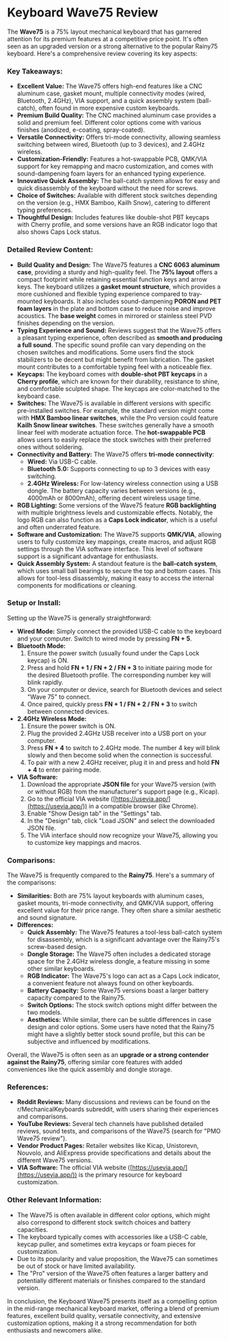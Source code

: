 # Keyboard Wave75 Review

The **Wave75** is a 75% layout mechanical keyboard that has garnered attention for its premium features at a competitive price point. It's often seen as an upgraded version or a strong alternative to the popular Rainy75 keyboard. Here's a comprehensive review covering its key aspects:

### Key Takeaways:

* **Excellent Value:** The Wave75 offers high-end features like a CNC aluminum case, gasket mount, multiple connectivity modes (wired, Bluetooth, 2.4GHz), VIA support, and a quick assembly system (ball-catch), often found in more expensive custom keyboards.
* **Premium Build Quality:** The CNC machined aluminum case provides a solid and premium feel. Different color options come with various finishes (anodized, e-coating, spray-coated).
* **Versatile Connectivity:** Offers tri-mode connectivity, allowing seamless switching between wired, Bluetooth (up to 3 devices), and 2.4GHz wireless.
* **Customization-Friendly:** Features a hot-swappable PCB, QMK/VIA support for key remapping and macro customization, and comes with sound-dampening foam layers for an enhanced typing experience.
* **Innovative Quick Assembly:** The ball-catch system allows for easy and quick disassembly of the keyboard without the need for screws.
* **Choice of Switches:** Available with different stock switches depending on the version (e.g., HMX Bamboo, Kailh Snow), catering to different typing preferences.
* **Thoughtful Design:** Includes features like double-shot PBT keycaps with Cherry profile, and some versions have an RGB indicator logo that also shows Caps Lock status.

### Detailed Review Content:

* **Build Quality and Design:** The Wave75 features a **CNC 6063 aluminum case**, providing a sturdy and high-quality feel. The **75% layout** offers a compact footprint while retaining essential function keys and arrow keys. The keyboard utilizes a **gasket mount structure**, which provides a more cushioned and flexible typing experience compared to tray-mounted keyboards. It also includes sound-dampening **PORON and PET foam layers** in the plate and bottom case to reduce noise and improve acoustics. The **base weight** comes in mirrored or stainless steel PVD finishes depending on the version.
* **Typing Experience and Sound:** Reviews suggest that the Wave75 offers a pleasant typing experience, often described as **smooth and producing a full sound**. The specific sound profile can vary depending on the chosen switches and modifications. Some users find the stock stabilizers to be decent but might benefit from lubrication. The gasket mount contributes to a comfortable typing feel with a noticeable flex.
* **Keycaps:** The keyboard comes with **double-shot PBT keycaps** in a **Cherry profile**, which are known for their durability, resistance to shine, and comfortable sculpted shape. The keycaps are color-matched to the keyboard case.
* **Switches:** The Wave75 is available in different versions with specific pre-installed switches. For example, the standard version might come with **HMX Bamboo linear switches**, while the Pro version could feature **Kailh Snow linear switches**. These switches generally have a smooth linear feel with moderate actuation force. The **hot-swappable PCB** allows users to easily replace the stock switches with their preferred ones without soldering.
* **Connectivity and Battery:** The Wave75 offers **tri-mode connectivity**:
    * **Wired:** Via USB-C cable.
    * **Bluetooth 5.0:** Supports connecting to up to 3 devices with easy switching.
    * **2.4GHz Wireless:** For low-latency wireless connection using a USB dongle.
    The battery capacity varies between versions (e.g., 4000mAh or 8000mAh), offering decent wireless usage time.
* **RGB Lighting:** Some versions of the Wave75 feature **RGB backlighting** with multiple brightness levels and customizable effects. Notably, the logo RGB can also function as a **Caps Lock indicator**, which is a useful and often underrated feature.
* **Software and Customization:** The Wave75 supports **QMK/VIA**, allowing users to fully customize key mappings, create macros, and adjust RGB settings through the VIA software interface. This level of software support is a significant advantage for enthusiasts.
* **Quick Assembly System:** A standout feature is the **ball-catch system**, which uses small ball bearings to secure the top and bottom cases. This allows for tool-less disassembly, making it easy to access the internal components for modifications or cleaning.

### Setup or Install:

Setting up the Wave75 is generally straightforward:

* **Wired Mode:** Simply connect the provided USB-C cable to the keyboard and your computer. Switch to wired mode by pressing **FN + 5**.
* **Bluetooth Mode:**
    1.  Ensure the power switch (usually found under the Caps Lock keycap) is ON.
    2.  Press and hold **FN + 1 / FN + 2 / FN + 3** to initiate pairing mode for the desired Bluetooth profile. The corresponding number key will blink rapidly.
    3.  On your computer or device, search for Bluetooth devices and select "Wave 75" to connect.
    4.  Once paired, quickly press **FN + 1 / FN + 2 / FN + 3** to switch between connected devices.
* **2.4GHz Wireless Mode:**
    1.  Ensure the power switch is ON.
    2.  Plug the provided 2.4GHz USB receiver into a USB port on your computer.
    3.  Press **FN + 4** to switch to 2.4GHz mode. The number 4 key will blink slowly and then become solid when the connection is successful.
    4.  To pair with a new 2.4GHz receiver, plug it in and press and hold **FN + 4** to enter pairing mode.
* **VIA Software:**
    1.  Download the appropriate **JSON file** for your Wave75 version (with or without RGB) from the manufacturer's support page (e.g., Kicap).
    2.  Go to the official VIA website ([https://usevia.app/](https://usevia.app/)) in a compatible browser (like Chrome).
    3.  Enable "Show Design tab" in the "Settings" tab.
    4.  In the "Design" tab, click "Load JSON" and select the downloaded JSON file.
    5.  The VIA interface should now recognize your Wave75, allowing you to customize key mappings and macros.

### Comparisons:

The Wave75 is frequently compared to the **Rainy75**. Here's a summary of the comparisons:

* **Similarities:** Both are 75% layout keyboards with aluminum cases, gasket mounts, tri-mode connectivity, and QMK/VIA support, offering excellent value for their price range. They often share a similar aesthetic and sound signature.
* **Differences:**
    * **Quick Assembly:** The Wave75 features a tool-less ball-catch system for disassembly, which is a significant advantage over the Rainy75's screw-based design.
    * **Dongle Storage:** The Wave75 often includes a dedicated storage space for the 2.4GHz wireless dongle, a feature missing in some other similar keyboards.
    * **RGB Indicator:** The Wave75's logo can act as a Caps Lock indicator, a convenient feature not always found on other keyboards.
    * **Battery Capacity:** Some Wave75 versions boast a larger battery capacity compared to the Rainy75.
    * **Switch Options:** The stock switch options might differ between the two models.
    * **Aesthetics:** While similar, there can be subtle differences in case design and color options. Some users have noted that the Rainy75 might have a slightly better stock sound profile, but this can be subjective and influenced by modifications.

Overall, the Wave75 is often seen as an **upgrade or a strong contender against the Rainy75**, offering similar core features with added conveniences like the quick assembly and dongle storage.

### References:

* **Reddit Reviews:** Many discussions and reviews can be found on the r/MechanicalKeyboards subreddit, with users sharing their experiences and comparisons.
* **YouTube Reviews:** Several tech channels have published detailed reviews, sound tests, and comparisons of the Wave75 (search for "PMO Wave75 review").
* **Vendor Product Pages:** Retailer websites like Kicap, Unistorevn, Nouvolo, and AliExpress provide specifications and details about the different Wave75 versions.
* **VIA Software:** The official VIA website ([https://usevia.app/](https://usevia.app/)) is the primary resource for keyboard customization.

### Other Relevant Information:

* The Wave75 is often available in different color options, which might also correspond to different stock switch choices and battery capacities.
* The keyboard typically comes with accessories like a USB-C cable, keycap puller, and sometimes extra keycaps or foam pieces for customization.
* Due to its popularity and value proposition, the Wave75 can sometimes be out of stock or have limited availability.
* The "Pro" version of the Wave75 often features a larger battery and potentially different materials or finishes compared to the standard version.

In conclusion, the Keyboard Wave75 presents itself as a compelling option in the mid-range mechanical keyboard market, offering a blend of premium features, excellent build quality, versatile connectivity, and extensive customization options, making it a strong recommendation for both enthusiasts and newcomers alike.